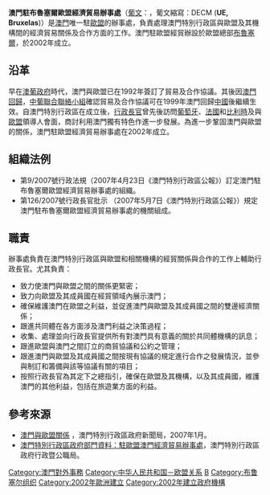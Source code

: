 {{澳門政府部門基礎資訊|
中文部門名稱=澳門駐布魯塞爾歐盟經濟貿易辦事處|
葡文部門名稱={{lang|pt|Delegação Económica e Comercial de Macau, junto da União Europeia, em Bruxelas}}|
部門標誌=Coat of arms of Macao.svg|
部門標誌名稱 = 中華人民共和國澳門特別行政區政府標誌|
首長職銜=主任|
首長姓名=譚俊榮|
部門性質=代表性部門，並享有行政自治權。|
成立年份=2002年|
所屬部門=[[澳門特別行政區行政長官|行政長官]]|
總部=Avenue Louise, 326, 6. <sup>ème</sup> étage – Blue Tower, 1050 Bruxelles, Belgique|
網站=|
}}
'''澳門駐布魯塞爾歐盟經濟貿易辦事處'''（[[葡文|葡文]]：'''{{lang|pt|Delegação Económica e Comercial de Macau, junto da União Europeia, em Bruxelas}}'''，葡文縮寫：DECM ('''UE, Bruxelas''')）是[[澳門|澳門]]唯一駐[[歐盟|歐盟]]的辦事處，負責處理澳門特別行政區與歐盟及其機構間的經濟貿易關係及合作方面的工作。澳門駐歐盟經貿辦設於歐盟總部[[布魯塞爾|布魯塞爾]]，於2002年成立。

==沿革==
早在[[澳葡政府|澳葡政府]]時代，澳門與歐盟已在1992年簽訂了貿易及合作協議。其後因[[澳門回歸|澳門回歸]]，[[中葡聯合聯絡小組|中葡聯合聯絡小組]]確認貿易及合作協議可在1999年澳門回歸[[中國|中國]]後繼續生效。自澳門特別行政區在成立後，[[澳門特別行政區行政長官|行政長官]]曾先後訪問[[葡萄牙|葡萄牙]]、[[法國|法國]]和[[比利時|比利時]]及與[[歐盟|歐盟]]領導人會面，商討利用澳門獨有特色作進一步發展。為進一步鞏固澳門與歐盟的關係，澳門駐歐盟經濟貿易辦事處在2002年成立。

== 組織法例 ==
* 第9/2007號行政法規（2007年4月23日《澳門特別行政區公報》）訂定澳門駐布魯塞爾歐盟經濟貿易辦事處的組織。
* 第126/2007號行政長官批示 （2007年5月7日《澳門特別行政區公報》）規定澳門駐布魯塞爾歐盟經濟貿易辦事處的機關組成。

== 職責 ==
辦事處負責在澳門特別行政區與歐盟和相關機構的經貿關係與合作的工作上輔助行政長官。尤其負責：
* 致力使澳門與歐盟之間的關係更緊密；
* 致力向歐盟及其成員國在經貿領域內展示澳門；
* 確保維護澳門在歐盟之利益，並促進澳門與歐盟及其成員國之間的雙邊經濟關係；
* 跟進共同體在各方面涉及澳門利益之決策過程；
* 收集、處理並向行政長官提供所有對澳門具有意義的關於共同體機構的訊息；
* 跟進歐盟與澳門之間訂立的商貿協議和公約之管理；
* 跟進澳門與歐盟及其成員國之間按現有協議的規定進行合作之發展情況，並參與制訂和籌備與該等協議有關的項目；
* 按照行政長官為其定下之總指引，確保在歐盟及其機構，以及其成員國，維護澳門的其他利益，包括在旅遊業方面的利益。

==參考來源==
*[http://www.gcs.gov.mo/files/factsheet/MacauEU_TCN.pdf 澳門與歐盟關係] {{Wayback|url=http://www.gcs.gov.mo/files/factsheet/MacauEU_TCN.pdf |date=20070927191552 }}，澳門特別行政區政府新聞局，2007年1月。
*[https://web.archive.org/web/20070927045243/http://www.safp.gov.mo/apm/c_part_2/DECM(europeia).htm 澳門特別行政區政府部門資料：駐歐盟澳門經濟貿易辦事處]，澳門特別行政區政府行政暨公職局。

{{澳門特別行政區政府部門}}

[[Category:澳門對外事務|Category:澳門對外事務]]
[[Category:中华人民共和国－欧盟关系|Category:中华人民共和国－欧盟关系]]
[[Category:中华人民共和国驻外机构|B]]
[[Category:布鲁塞尔组织|Category:布鲁塞尔组织]]
[[Category:2002年歐洲建立|Category:2002年歐洲建立]]
[[Category:2002年建立政府機構|Category:2002年建立政府機構]]